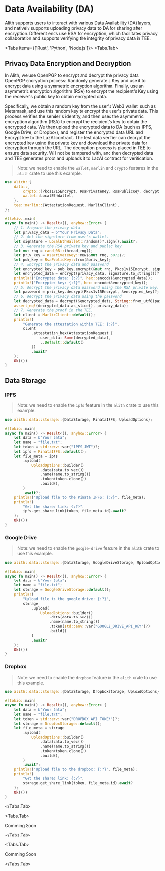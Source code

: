 
# Data Availability (DA)

Alith supports users to interact with various Data Availability (DA) layers, and natively 
supports uploading privacy data to DA for sharing after encryption. Different ends use RSA 
for encryption, which facilitates privacy collaboration and supports verifying the integrity 
of privacy data in TEE.

<Tabs items={['Rust', 'Python', 'Node.js']}>
  <Tabs.Tab>

## Privacy Data Encryption and Decryption

In Alith, we use OpenPGP to encrypt and decrypt the privacy data. OpenPGP encryption process: 
Randomly generate a Key and use it to encrypt data using a symmetric encryption algorithm. 
Finally, use an asymmetric encryption algorithm (RSA) to encrypt the recipient's Key using 
the receiver's public key to obtain encrypted data.

Specifically, we obtain a random key from the user's Web3 wallet, such as Metamask, and use 
this random key to encrypt the user's private data. This process verifies the sender's identity, 
and then uses the asymmetric encryption algorithm (RSA) to encrypt the recipient's key to obtain 
the encrypted data. We then upload the encrypted data to DA (such as IPFS, Google Drive, or Dropbox), 
and register the encrypted data URL and Encrypt key to the LazAI contract. The test data verifier 
can decrypt the encrypted key using the private key and download the private data for decryption 
through the URL. The decryption process is placed in TEE to ensure data security. Will not be 
tampered with, and then decrypted data and TEE generates proof and uploads it to LazAI contract 
for verification.

> Note: we need to enable the `wallet`, `marlin` and `crypto` features in the `alith` crate to use this example.

```rust
use alith::{
    data::{
        crypto::{Pkcs1v15Encrypt, RsaPrivateKey, RsaPublicKey, decrypt, encrypt},
        wallet::LocalEthWallet,
    },
    tee::marlin::{AttestationRequest, MarlinClient},
};

#[tokio::main]
async fn main() -> Result<(), anyhow::Error> {
    // 1. Prepare the privacy data
    let privacy_data = b"Your Privacy Data";
    // 2. Get the signature from user's wallet.
    let signature = LocalEthWallet::random()?.sign().await?;
    // 3. Generate the RSA private key and public key
    let mut rng = rand_08::thread_rng();
    let priv_key = RsaPrivateKey::new(&mut rng, 3072)?;
    let pub_key = RsaPublicKey::from(&priv_key);
    // 4. Encrypt the privacy data and password
    let encrypted_key = pub_key.encrypt(&mut rng, Pkcs1v15Encrypt, signature.as_bytes())?;
    let encrypted_data = encrypt(privacy_data, signature.to_string())?;
    println!("Encrypted data: {:?}", hex::encode(&encrypted_data));
    println!("Encrypted key: {:?}", hex::encode(&encrypted_key));
    // 5. Decrypt the privacy data password using the RSA private key.
    let password = priv_key.decrypt(Pkcs1v15Encrypt, &encrypted_key)?;
    // 6. Decrypt the privacy data using the password
    let decrypted_data = decrypt(&encrypted_data, String::from_utf8(password)?)?;
    assert_eq!(decrypted_data.as_slice(), privacy_data);
    // 7. Generate the proof in the TEE.
    let client = MarlinClient::default();
    println!(
        "Generate the attestation within TEE: {:?}",
        client
            .attestation_hex(AttestationRequest {
                user_data: Some(decrypted_data),
                ..Default::default()
            })
            .await?
    );
    Ok(())
}
```

## Data Storage

### IPFS

> Note: we need to enable the `ipfs` feature in the `alith` crate to use this example.

```rust
use alith::data::storage::{DataStorage, PinataIPFS, UploadOptions};

#[tokio::main]
async fn main() -> Result<(), anyhow::Error> {
    let data = b"Your Data";
    let name = "file.txt";
    let token = std::env::var("IPFS_JWT")?;
    let ipfs = PinataIPFS::default();
    let file_meta = ipfs
        .upload(
            UploadOptions::builder()
                .data(data.to_vec())
                .name(name.to_string())
                .token(token.clone())
                .build(),
        )
        .await?;
    println!("Upload file to the Pinata IPFS: {:?}", file_meta);
    println!(
        "Get the shared link: {:?}",
        ipfs.get_share_link(token, file_meta.id).await?
    );
    Ok(())
}
```

### Google Drive

> Note: we need to enable the `google-drive` feature in the `alith` crate to use this example.

```rust
use alith::data::storage::{DataStorage, GoogleDriveStorage, UploadOptions};

#[tokio::main]
async fn main() -> Result<(), anyhow::Error> {
    let data = b"Your Data";
    let name = "file.txt";
    let storage = GoogleDriveStorage::default();
    println!(
        "Upload file to the google drive: {:?}",
        storage
            .upload(
                UploadOptions::builder()
                    .data(data.to_vec())
                    .name(name.to_string())
                    .token(std::env::var("GOOGLE_DRIVE_API_KEY")?)
                    .build()
            )
            .await?
    );
    Ok(())
}
```

### Dropbox

> Note: we need to enable the `dropbox` feature in the `alith` crate to use this example.

```rust
use alith::data::storage::{DataStorage, DropboxStorage, UploadOptions};

#[tokio::main]
async fn main() -> Result<(), anyhow::Error> {
    let data = b"Your Data";
    let name = "file.txt";
    let token = std::env::var("DROPBOX_API_TOKEN")?;
    let storage = DropboxStorage::default();
    let file_meta = storage
        .upload(
            UploadOptions::builder()
                .data(data.to_vec())
                .name(name.to_string())
                .token(token.clone())
                .build(),
        )
        .await?;
    println!("Upload file to the dropbox: {:?}", file_meta);
    println!(
        "Get the shared link: {:?}",
        storage.get_share_link(token, file_meta.id).await?
    );
    Ok(())
}
```

  </Tabs.Tab>

  <Tabs.Tab>

Comming Soon

  </Tabs.Tab>

  <Tabs.Tab>

Comming Soon

</Tabs.Tab>
</Tabs>
